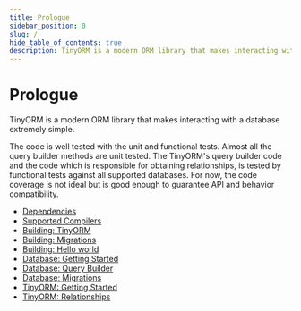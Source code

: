 ```yaml
---
title: Prologue
sidebar_position: 0
slug: /
hide_table_of_contents: true
description: TinyORM is a modern ORM library that makes interacting with a database extremely simple. The code is well tested with the unit and functional tests. The TinyORM's query builder code and the code which is responsible for obtaining relationships, is tested by functional tests against a real MySQL database.
---
```


# Prologue

TinyORM is a modern ORM library that makes interacting with a database extremely simple.

The code is well tested with the unit and functional tests. Almost all the query builder methods are unit tested. The TinyORM's query builder code and the code which is responsible for obtaining relationships, is tested by functional tests against all supported databases. For now, the code coverage is not ideal but is good enough to guarantee API and behavior compatibility.

- [Dependencies](dependencies.mdx)
- [Supported Compilers](supported-compilers.mdx)
- [Building: TinyORM](building-tinyorm.mdx)
- [Building: Migrations](building-migrations.mdx)
- [Building: Hello world](building-hello-world.mdx)
- [Database: Getting Started](database.mdx)
- [Database: Query Builder](query-builder.mdx)
- [Database: Migrations](migrations.mdx)
- [TinyORM: Getting Started](tinyorm.mdx)
- [TinyORM: Relationships](tinyorm-relationships.mdx)
